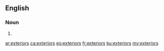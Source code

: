 ==English==

===Noun===
{{head|en|plural}}

# {{plural of|exterior|lang=en}}

[[ar:exteriors]]
[[ca:exteriors]]
[[eo:exteriors]]
[[fr:exteriors]]
[[ku:exteriors]]
[[my:exteriors]]
